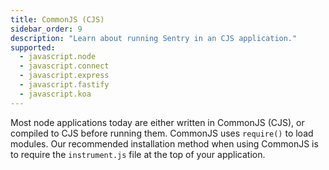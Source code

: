 ```yaml
---
title: CommonJS (CJS)
sidebar_order: 9
description: "Learn about running Sentry in an CJS application."
supported:
  - javascript.node
  - javascript.connect
  - javascript.express
  - javascript.fastify
  - javascript.koa
---
```


Most node applications today are either written in CommonJS (CJS), or compiled to CJS before running them.
CommonJS uses `require()` to load modules. Our recommended installation method when using CommonJS is to require the `instrument.js` file at the top of your application.

<PlatformContent includePath="getting-started-use" />
